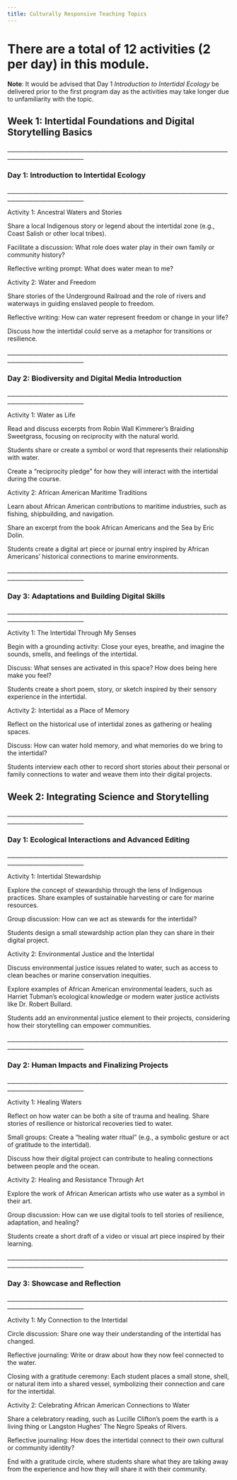 ```yaml
---
title: Culturally Responsive Teaching Topics
---
```


# There are a total of 12 activities (2 per day) in this module. 
**Note**: It would be advised that Day 1 *Introduction to Intertidal Ecology* be delivered prior to the first program day as the activities may take longer due to unfamiliarity with the topic. 

## Week 1: Intertidal Foundations and Digital Storytelling Basics

\_\_\_\_\_\_\_\_\_\_\_\_\_\_\_\_\_\_\_\_\_\_\_\_\_\_\_\_\_\_\_\_\_\_\_\_\_\_\_\_\_\_\_\_\_\_\_\_\_\_\_\_\_\_\_\_\_\_\_\_\_\_\_\_\_\_\_\_\_\_\_\_\_\_\_\_\_\_\_\_\_\_\_\_\_\_\_\_\_\_\_\_\_\_\_\_\_\_\_\_\_\_\_\_\_

### Day 1: Introduction to Intertidal Ecology

\_\_\_\_\_\_\_\_\_\_\_\_\_\_\_\_\_\_\_\_\_\_\_\_\_\_\_\_\_\_\_\_\_\_\_\_\_\_\_\_\_\_\_\_\_\_\_\_\_\_\_\_\_\_\_\_\_\_\_\_\_\_\_\_\_\_\_\_\_\_\_\_\_\_\_\_\_\_\_\_\_\_\_\_\_\_\_\_\_\_\_\_\_\_\_\_\_\_\_\_\_\_\_\_\_

Activity 1: Ancestral Waters and Stories

Share a local Indigenous story or legend about the intertidal zone (e.g., Coast Salish or other local tribes).

Facilitate a discussion: What role does water play in their own family or community history?

Reflective writing prompt: What does water mean to me?

Activity 2: Water and Freedom

Share stories of the Underground Railroad and the role of rivers and waterways in guiding enslaved people to freedom.

Reflective writing: How can water represent freedom or change in your life?

Discuss how the intertidal could serve as a metaphor for transitions or resilience.

\_\_\_\_\_\_\_\_\_\_\_\_\_\_\_\_\_\_\_\_\_\_\_\_\_\_\_\_\_\_\_\_\_\_\_\_\_\_\_\_\_\_\_\_\_\_\_\_\_\_\_\_\_\_\_\_\_\_\_\_\_\_\_\_\_\_\_\_\_\_\_\_\_\_\_\_\_\_\_\_\_\_\_\_\_\_\_\_\_\_\_\_\_\_\_\_\_\_\_\_\_\_\_\_\_

### Day 2: Biodiversity and Digital Media Introduction

\_\_\_\_\_\_\_\_\_\_\_\_\_\_\_\_\_\_\_\_\_\_\_\_\_\_\_\_\_\_\_\_\_\_\_\_\_\_\_\_\_\_\_\_\_\_\_\_\_\_\_\_\_\_\_\_\_\_\_\_\_\_\_\_\_\_\_\_\_\_\_\_\_\_\_\_\_\_\_\_\_\_\_\_\_\_\_\_\_\_\_\_\_\_\_\_\_\_\_\_\_\_\_\_\_

Activity 1: Water as Life

Read and discuss excerpts from Robin Wall Kimmerer's Braiding Sweetgrass, focusing on reciprocity with the natural world.

Students share or create a symbol or word that represents their relationship with water.

Create a "reciprocity pledge" for how they will interact with the intertidal during the course.

Activity 2: African American Maritime Traditions

Learn about African American contributions to maritime industries, such as fishing, shipbuilding, and navigation.

Share an excerpt from the book African Americans and the Sea by Eric Dolin.

Students create a digital art piece or journal entry inspired by African Americans' historical connections to marine environments.

\_\_\_\_\_\_\_\_\_\_\_\_\_\_\_\_\_\_\_\_\_\_\_\_\_\_\_\_\_\_\_\_\_\_\_\_\_\_\_\_\_\_\_\_\_\_\_\_\_\_\_\_\_\_\_\_\_\_\_\_\_\_\_\_\_\_\_\_\_\_\_\_\_\_\_\_\_\_\_\_\_\_\_\_\_\_\_\_\_\_\_\_\_\_\_\_\_\_\_\_\_\_\_\_\_

### Day 3: Adaptations and Building Digital Skills

\_\_\_\_\_\_\_\_\_\_\_\_\_\_\_\_\_\_\_\_\_\_\_\_\_\_\_\_\_\_\_\_\_\_\_\_\_\_\_\_\_\_\_\_\_\_\_\_\_\_\_\_\_\_\_\_\_\_\_\_\_\_\_\_\_\_\_\_\_\_\_\_\_\_\_\_\_\_\_\_\_\_\_\_\_\_\_\_\_\_\_\_\_\_\_\_\_\_\_\_\_\_\_\_\_

Activity 1: The Intertidal Through My Senses

Begin with a grounding activity: Close your eyes, breathe, and imagine the sounds, smells, and feelings of the intertidal.

Discuss: What senses are activated in this space? How does being here make you feel?

Students create a short poem, story, or sketch inspired by their sensory experience in the intertidal.

Activity 2: Intertidal as a Place of Memory

Reflect on the historical use of intertidal zones as gathering or healing spaces.

Discuss: How can water hold memory, and what memories do we bring to the intertidal?

Students interview each other to record short stories about their personal or family connections to water and weave them into their digital projects.

## Week 2: Integrating Science and Storytelling

\_\_\_\_\_\_\_\_\_\_\_\_\_\_\_\_\_\_\_\_\_\_\_\_\_\_\_\_\_\_\_\_\_\_\_\_\_\_\_\_\_\_\_\_\_\_\_\_\_\_\_\_\_\_\_\_\_\_\_\_\_\_\_\_\_\_\_\_\_\_\_\_\_\_\_\_\_\_\_\_\_\_\_\_\_\_\_\_\_\_\_\_\_\_\_\_\_\_\_\_\_\_\_\_\_

### Day 1: Ecological Interactions and Advanced Editing

\_\_\_\_\_\_\_\_\_\_\_\_\_\_\_\_\_\_\_\_\_\_\_\_\_\_\_\_\_\_\_\_\_\_\_\_\_\_\_\_\_\_\_\_\_\_\_\_\_\_\_\_\_\_\_\_\_\_\_\_\_\_\_\_\_\_\_\_\_\_\_\_\_\_\_\_\_\_\_\_\_\_\_\_\_\_\_\_\_\_\_\_\_\_\_\_\_\_\_\_\_\_\_\_\_

Activity 1: Intertidal Stewardship

Explore the concept of stewardship through the lens of Indigenous practices. Share examples of sustainable harvesting or care for marine resources.

Group discussion: How can we act as stewards for the intertidal?

Students design a small stewardship action plan they can share in their digital project.

Activity 2: Environmental Justice and the Intertidal

Discuss environmental justice issues related to water, such as access to clean beaches or marine conservation inequities.

Explore examples of African American environmental leaders, such as Harriet Tubman's ecological knowledge or modern water justice activists like Dr. Robert Bullard.

Students add an environmental justice element to their projects, considering how their storytelling can empower communities.

\_\_\_\_\_\_\_\_\_\_\_\_\_\_\_\_\_\_\_\_\_\_\_\_\_\_\_\_\_\_\_\_\_\_\_\_\_\_\_\_\_\_\_\_\_\_\_\_\_\_\_\_\_\_\_\_\_\_\_\_\_\_\_\_\_\_\_\_\_\_\_\_\_\_\_\_\_\_\_\_\_\_\_\_\_\_\_\_\_\_\_\_\_\_\_\_\_\_\_\_\_\_\_\_\_

### Day 2: Human Impacts and Finalizing Projects

\_\_\_\_\_\_\_\_\_\_\_\_\_\_\_\_\_\_\_\_\_\_\_\_\_\_\_\_\_\_\_\_\_\_\_\_\_\_\_\_\_\_\_\_\_\_\_\_\_\_\_\_\_\_\_\_\_\_\_\_\_\_\_\_\_\_\_\_\_\_\_\_\_\_\_\_\_\_\_\_\_\_\_\_\_\_\_\_\_\_\_\_\_\_\_\_\_\_\_\_\_\_\_\_\_

Activity 1: Healing Waters

Reflect on how water can be both a site of trauma and healing. Share stories of resilience or historical recoveries tied to water.

Small groups: Create a "healing water ritual" (e.g., a symbolic gesture or act of gratitude to the intertidal).

Discuss how their digital project can contribute to healing connections between people and the ocean.

Activity 2: Healing and Resistance Through Art

Explore the work of African American artists who use water as a symbol in their art.

Group discussion: How can we use digital tools to tell stories of resilience, adaptation, and healing?

Students create a short draft of a video or visual art piece inspired by their learning.

\_\_\_\_\_\_\_\_\_\_\_\_\_\_\_\_\_\_\_\_\_\_\_\_\_\_\_\_\_\_\_\_\_\_\_\_\_\_\_\_\_\_\_\_\_\_\_\_\_\_\_\_\_\_\_\_\_\_\_\_\_\_\_\_\_\_\_\_\_\_\_\_\_\_\_\_\_\_\_\_\_\_\_\_\_\_\_\_\_\_\_\_\_\_\_\_\_\_\_\_\_\_\_\_\_

### Day 3: Showcase and Reflection

\_\_\_\_\_\_\_\_\_\_\_\_\_\_\_\_\_\_\_\_\_\_\_\_\_\_\_\_\_\_\_\_\_\_\_\_\_\_\_\_\_\_\_\_\_\_\_\_\_\_\_\_\_\_\_\_\_\_\_\_\_\_\_\_\_\_\_\_\_\_\_\_\_\_\_\_\_\_\_\_\_\_\_\_\_\_\_\_\_\_\_\_\_\_\_\_\_\_\_\_\_\_\_\_\_

Activity 1: My Connection to the Intertidal

Circle discussion: Share one way their understanding of the intertidal has changed.

Reflective journaling: Write or draw about how they now feel connected to the water.

Closing with a gratitude ceremony: Each student places a small stone, shell, or natural item into a shared vessel, symbolizing their connection and care for the intertidal.

Activity 2: Celebrating African American Connections to Water

Share a celebratory reading, such as Lucille Clifton's poem the earth is a living thing or Langston Hughes' The Negro Speaks of Rivers.

Reflective journaling: How does the intertidal connect to their own cultural or community identity?

End with a gratitude circle, where students share what they are taking away from the experience and how they will share it with their community.
